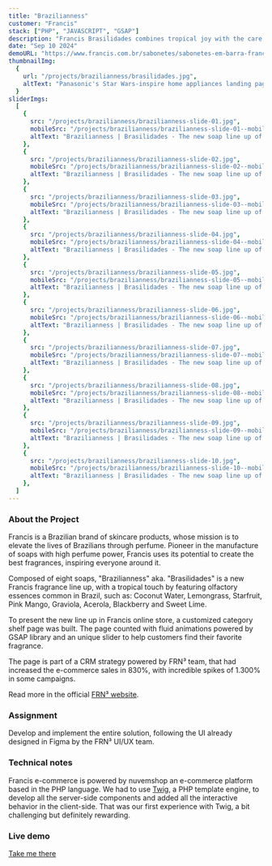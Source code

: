 ```yaml
---
title: "Brazilianness"
customer: "Francis"
stack: ["PHP", "JAVASCRIPT", "GSAP"]
description: "Francis Brasilidades combines tropical joy with the care of a perfumed and moisturizing bath."
date: "Sep 10 2024"
demoURL: "https://www.francis.com.br/sabonetes/sabonetes-em-barra-francis-brasilidades/"
thumbnailImg:
  {
    url: "/projects/brazilianness/brasilidades.jpg",
    altText: "Panasonic's Star Wars-inspire home appliances landing page",
  }
sliderImgs:
  [
    {
      src: "/projects/brazilianness/brazilianness-slide-01.jpg",
      mobileSrc: "/projects/brazilianness/brazilianness-slide-01--mobile.jpg",
      altText: "Brazilianness | Brasilidades - The new soap line up of Francis",
    },
    {
      src: "/projects/brazilianness/brazilianness-slide-02.jpg",
      mobileSrc: "/projects/brazilianness/brazilianness-slide-02--mobile.jpg",
      altText: "Brazilianness | Brasilidades - The new soap line up of Francis",
    },
    {
      src: "/projects/brazilianness/brazilianness-slide-03.jpg",
      mobileSrc: "/projects/brazilianness/brazilianness-slide-03--mobile.jpg",
      altText: "Brazilianness | Brasilidades - The new soap line up of Francis",
    },
    {
      src: "/projects/brazilianness/brazilianness-slide-04.jpg",
      mobileSrc: "/projects/brazilianness/brazilianness-slide-04--mobile.jpg",
      altText: "Brazilianness | Brasilidades - The new soap line up of Francis",
    },
    {
      src: "/projects/brazilianness/brazilianness-slide-05.jpg",
      mobileSrc: "/projects/brazilianness/brazilianness-slide-05--mobile.jpg",
      altText: "Brazilianness | Brasilidades - The new soap line up of Francis",
    },
    {
      src: "/projects/brazilianness/brazilianness-slide-06.jpg",
      mobileSrc: "/projects/brazilianness/brazilianness-slide-06--mobile.jpg",
      altText: "Brazilianness | Brasilidades - The new soap line up of Francis",
    },
    {
      src: "/projects/brazilianness/brazilianness-slide-07.jpg",
      mobileSrc: "/projects/brazilianness/brazilianness-slide-07--mobile.jpg",
      altText: "Brazilianness | Brasilidades - The new soap line up of Francis",
    },
    {
      src: "/projects/brazilianness/brazilianness-slide-08.jpg",
      mobileSrc: "/projects/brazilianness/brazilianness-slide-08--mobile.jpg",
      altText: "Brazilianness | Brasilidades - The new soap line up of Francis",
    },
    {
      src: "/projects/brazilianness/brazilianness-slide-09.jpg",
      mobileSrc: "/projects/brazilianness/brazilianness-slide-09--mobile.jpg",
      altText: "Brazilianness | Brasilidades - The new soap line up of Francis",
    },
    {
      src: "/projects/brazilianness/brazilianness-slide-10.jpg",
      mobileSrc: "/projects/brazilianness/brazilianness-slide-10--mobile.jpg",
      altText: "Brazilianness | Brasilidades - The new soap line up of Francis",
    },
  ]
---
```

### About the Project

Francis is a Brazilian brand of skincare products, whose mission is to elevate the lives of Brazilians through perfume. Pioneer in the manufacture of soaps with high perfume power, Francis uses its potential to create the best fragrances, inspiring everyone around it.

Composed of eight soaps, "Brazilianness" aka. "Brasilidades" is a new Francis fragrance line up, with a tropical touch by featuring olfactory essences common in Brazil, such as: Coconut Water, Lemongrass, Starfruit, Pink Mango, Graviola, Acerola, Blackberry and Sweet Lime.

To present the new line up in Francis online store, a customized category shelf page was built. The page counted with fluid animations powered by GSAP library and an unique slider to help customers find their favorite fragrance.

The page is part of a CRM strategy powered by FRN³ team, that had increased the e-commerce sales in 830%, with incredible spikes of 1.300% in some campaigns.

Read more in the official <a href="https://frncubo.com/evolucao-do-ecommerce-francis-frn3/" target="_blank" rel="external">FRN³ website</a>.

### Assignment
Develop and implement the entire solution, following the UI already designed in Figma by the FRN³ UI/UX team.

### Technical notes
  Francis e-commerce is powered by nuvemshop an e-commerce platform based in the PHP language. We had to use <a href="https://twig.symfony.com/" target="_blank" rel="external">Twig</a>, a PHP template engine, to develop all the server-side components and added all the interactive behavior in the client-side. That was our first experience with Twig, a bit challenging but definitely rewarding.

### Live demo
<a href="https://www.francis.com.br/sabonetes/sabonetes-em-barra-francis-brasilidades/" target="_blank" rel="external">Take me there</a>
